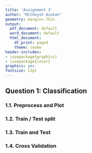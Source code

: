 ```yaml
---
title: 'Assignment 3'
author: "Mitheysh Asokan"
geometry: margin=.75in
output:
  pdf_document: default
  word_document: default
  html_document:
    df_print: paged
    theme: cosmo
header-includes:
- \usepackage{graphicx}
- \usepackage{color}
graphics: yes
fontsize: 11pt
---
```



## Question 1: Classification


### 1.1. Preprocess and Plot

### 1.2. Train / Test split

### 1.3. Train and Test

### 1.4. Cross Validation




\pagebreak



